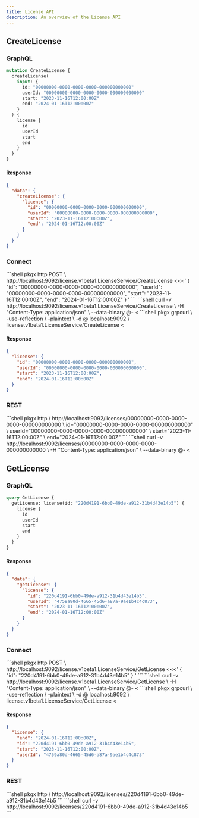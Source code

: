 ```yaml
---
title: License API
description: An overview of the License API
---
```



## CreateLicense

### GraphQL

```graphql
mutation CreateLicense {
  createLicense(
    input: {
      id: "00000000-0000-0000-0000-000000000000"
      userId: "00000000-0000-0000-0000-000000000000"
      start: "2023-11-16T12:00:00Z"
      end: "2024-01-16T12:00:00Z"
    }
  ) {
    license {
      id
      userId
      start
      end
    }
  }
}
```

#### Response

```json
{
  "data": {
    "createLicense": {
      "license": {
        "id": "00000000-0000-0000-0000-000000000000",
        "userId": "00000000-0000-0000-0000-000000000000",
        "start": "2023-11-16T12:00:00Z",
        "end": "2024-01-16T12:00:00Z"
      }
    }
  }
}
```

### Connect

<Tabs>
  <TabItem label="HTTPie">
  ```shell
  pkgx http POST \
    http://localhost:9092/license.v1beta1.LicenseService/CreateLicense <<<'
    {
      "id": "00000000-0000-0000-0000-000000000000",
      "userId": "00000000-0000-0000-0000-000000000000",
      "start": "2023-11-16T12:00:00Z",
      "end": "2024-01-16T12:00:00Z"
    }
    '
  ```
  </TabItem>
  <TabItem label="curl">
  ```shell
  curl -v http://localhost:9092/license.v1beta1.LicenseService/CreateLicense \
    -H "Content-Type: application/json" \
    --data-binary @- <<EOF
    {
      "id": "00000000-0000-0000-0000-000000000000",
      "userId": "00000000-0000-0000-0000-000000000000",
      "start": "2023-11-16T12:00:00Z",
      "end": "2024-01-16T12:00:00Z"
    }
  EOF
  ```
  </TabItem>
  <TabItem label="grpcurl">
  ```shell
  pkgx grpcurl \
    -use-reflection \
    -plaintext \
    -d @ localhost:9092 \
    license.v1beta1.LicenseService/CreateLicense <<EOM
  {
    "id": "00000000-0000-0000-0000-000000000000",
    "userId": "00000000-0000-0000-0000-000000000000",
    "start": "2023-11-16T12:00:00Z",
    "end": "2024-01-16T12:00:00Z"
  }
  EOM
  ```
  </TabItem>
</Tabs>

#### Response

```json
{
  "license": {
    "id": "00000000-0000-0000-0000-000000000000",
    "userId": "00000000-0000-0000-0000-000000000000",
    "start": "2023-11-16T12:00:00Z",
    "end": "2024-01-16T12:00:00Z"
  }
}
```

### REST

<Tabs>
  <TabItem label="HTTPie">
  ```shell
  pkgx http \
    http://localhost:9092/licenses/00000000-0000-0000-0000-000000000000 \
      id="00000000-0000-0000-0000-000000000000" \
      userId="00000000-0000-0000-0000-000000000000" \
      start="2023-11-16T12:00:00Z" \
      end="2024-01-16T12:00:00Z"
  ```
  </TabItem>
  <TabItem label="curl">
  ```shell
  curl -v http://localhost:9092/licenses/00000000-0000-0000-0000-000000000000 \
    -H "Content-Type: application/json" \
    --data-binary @- <<EOF
    {
      "id": "00000000-0000-0000-0000-000000000000",
      "userId": "00000000-0000-0000-0000-000000000000",
      "start": "2023-11-16T12:00:00Z",
      "end": "2024-01-16T12:00:00Z"
    }
  EOF
  ```
  </TabItem>
</Tabs>

## GetLicense

### GraphQL

```graphql
query GetLicense {
  getLicense: license(id: "220d4191-6bb0-49de-a912-31b4d43e14b5") {
    license {
      id
      userId
      start
      end
    }
  }
}
```

#### Response

```json
{
  "data": {
    "getLicense": {
      "license": {
        "id": "220d4191-6bb0-49de-a912-31b4d43e14b5",
        "userId": "4759a80d-4665-45d6-a87a-9ae1b4c4c873",
        "start": "2023-11-16T12:00:00Z",
        "end": "2024-01-16T12:00:00Z"
      }
    }
  }
}
```

### Connect

<Tabs>
  <TabItem label="HTTPie">
  ```shell
  pkgx http POST \
    http://localhost:9092/license.v1beta1.LicenseService/GetLicense <<<'
    {
      "id": "220d4191-6bb0-49de-a912-31b4d43e14b5"
    }
    '
  ```
  </TabItem>
  <TabItem label="curl">
  ```shell
  curl -v http://localhost:9092/license.v1beta1.LicenseService/GetLicense \
    -H "Content-Type: application/json" \
    --data-binary @- <<EOF
    {
      "id": "220d4191-6bb0-49de-a912-31b4d43e14b5"
    }
  EOF
  ```
  </TabItem>
  <TabItem label="grpcurl">
  ```shell
  pkgx grpcurl \
    -use-reflection \
    -plaintext \
    -d @ localhost:9092 \
    license.v1beta1.LicenseService/GetLicense <<EOM
  {
    "id": "220d4191-6bb0-49de-a912-31b4d43e14b5"
  }
  EOM
  ```
  </TabItem>
</Tabs>

#### Response

```json
{
  "license": {
    "end": "2024-01-16T12:00:00Z",
    "id": "220d4191-6bb0-49de-a912-31b4d43e14b5",
    "start": "2023-11-16T12:00:00Z",
    "userId": "4759a80d-4665-45d6-a87a-9ae1b4c4c873"
  }
}
```

### REST

<Tabs>
  <TabItem label="HTTPie">
  ```shell
  pkgx http \
    http://localhost:9092/licenses/220d4191-6bb0-49de-a912-31b4d43e14b5
  ```
  </TabItem>
  <TabItem label="curl">
  ```shell
  curl -v http://localhost:9092/licenses/220d4191-6bb0-49de-a912-31b4d43e14b5
  ```
  </TabItem>
</Tabs>
